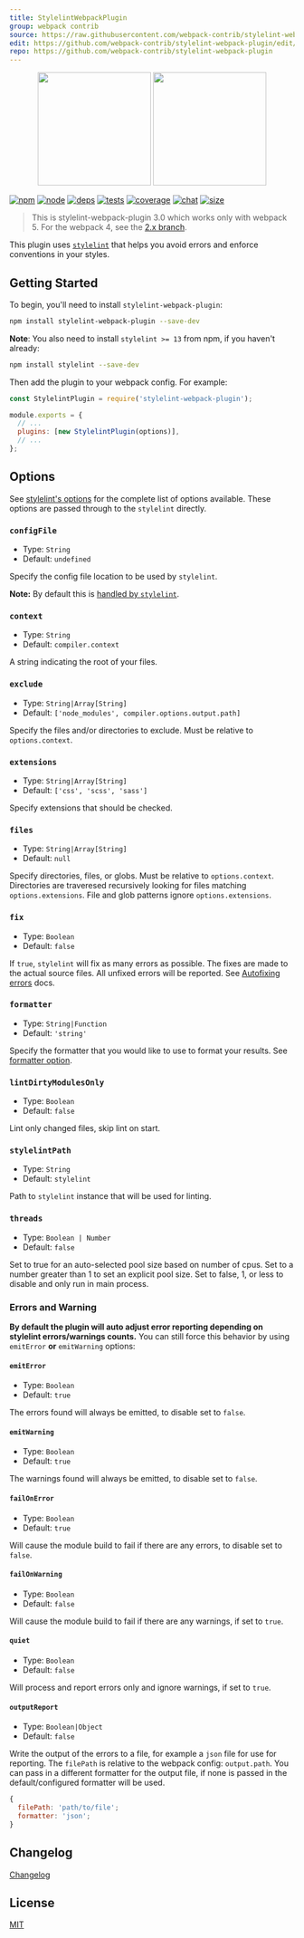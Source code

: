 ```yaml
---
title: StylelintWebpackPlugin
group: webpack contrib
source: https://raw.githubusercontent.com/webpack-contrib/stylelint-webpack-plugin/master/README.md
edit: https://github.com/webpack-contrib/stylelint-webpack-plugin/edit/master/README.md
repo: https://github.com/webpack-contrib/stylelint-webpack-plugin
---
```

<div align="center">
  <a href="https://github.com/stylelint/stylelint"><img width="200" height="200" src="https://cdn.worldvectorlogo.com/logos/stylelint.svg"/></a>
  <a href="https://github.com/webpack/webpack"><img width="200" height="200" src="https://webpack.js.org/assets/icon-square-big.svg"/></a>
</div>

[![npm][npm]][npm-url]
[![node][node]][node-url]
[![deps][deps]][deps-url]
[![tests][tests]][tests-url]
[![coverage][cover]][cover-url]
[![chat][chat]][chat-url]
[![size][size]][size-url]



> This is stylelint-webpack-plugin 3.0 which works only with webpack 5. For the webpack 4, see the [2.x branch](https://github.com/webpack-contrib/stylelint-webpack-plugin/tree/2.x).

This plugin uses [`stylelint`](https://stylelint.io/) that helps you avoid errors and enforce conventions in your styles.

## Getting Started

To begin, you'll need to install `stylelint-webpack-plugin`:

```bash
npm install stylelint-webpack-plugin --save-dev
```

**Note**: You also need to install `stylelint >= 13` from npm, if you haven't already:

```bash
npm install stylelint --save-dev
```

Then add the plugin to your webpack config. For example:

```js
const StylelintPlugin = require('stylelint-webpack-plugin');

module.exports = {
  // ...
  plugins: [new StylelintPlugin(options)],
  // ...
};
```

## Options

See [stylelint's options](http://stylelint.io/user-guide/node-api/#options) for the complete list of options available. These options are passed through to the `stylelint` directly.

### `configFile`

- Type: `String`
- Default: `undefined`

Specify the config file location to be used by `stylelint`.

**Note:** By default this is [handled by `stylelint`](http://stylelint.io/user-guide/configuration/).

### `context`

- Type: `String`
- Default: `compiler.context`

A string indicating the root of your files.

### `exclude`

- Type: `String|Array[String]`
- Default: `['node_modules', compiler.options.output.path]`

Specify the files and/or directories to exclude. Must be relative to `options.context`.

### `extensions`

- Type: `String|Array[String]`
- Default: `['css', 'scss', 'sass']`

Specify extensions that should be checked.

### `files`

- Type: `String|Array[String]`
- Default: `null`

Specify directories, files, or globs. Must be relative to `options.context`. Directories are traveresed recursively looking for files matching `options.extensions`. File and glob patterns ignore `options.extensions`.

### `fix`

- Type: `Boolean`
- Default: `false`

If `true`, `stylelint` will fix as many errors as possible. The fixes are made to the actual source files. All unfixed errors will be reported. See [Autofixing errors](https://stylelint.io/user-guide/cli#autofixing-errors) docs.

### `formatter`

- Type: `String|Function`
- Default: `'string'`

Specify the formatter that you would like to use to format your results. See [formatter option](https://stylelint.io/user-guide/node-api#formatter).

### `lintDirtyModulesOnly`

- Type: `Boolean`
- Default: `false`

Lint only changed files, skip lint on start.

### `stylelintPath`

- Type: `String`
- Default: `stylelint`

Path to `stylelint` instance that will be used for linting.

### `threads`

- Type: `Boolean | Number`
- Default: `false`

Set to true for an auto-selected pool size based on number of cpus. Set to a number greater than 1 to set an explicit pool size. Set to false, 1, or less to disable and only run in main process.

### Errors and Warning

**By default the plugin will auto adjust error reporting depending on stylelint errors/warnings counts.**
You can still force this behavior by using `emitError` **or** `emitWarning` options:

#### `emitError`

- Type: `Boolean`
- Default: `true`

The errors found will always be emitted, to disable set to `false`.

#### `emitWarning`

- Type: `Boolean`
- Default: `true`

The warnings found will always be emitted, to disable set to `false`.

#### `failOnError`

- Type: `Boolean`
- Default: `true`

Will cause the module build to fail if there are any errors, to disable set to `false`.

#### `failOnWarning`

- Type: `Boolean`
- Default: `false`

Will cause the module build to fail if there are any warnings, if set to `true`.

#### `quiet`

- Type: `Boolean`
- Default: `false`

Will process and report errors only and ignore warnings, if set to `true`.

#### `outputReport`

- Type: `Boolean|Object`
- Default: `false`

Write the output of the errors to a file, for example a `json` file for use for reporting.
The `filePath` is relative to the webpack config: `output.path`.
You can pass in a different formatter for the output file, if none is passed in the default/configured formatter will be used.

```js
{
  filePath: 'path/to/file';
  formatter: 'json';
}
```

## Changelog

[Changelog](https://github.com/webpack-contrib/stylelint-webpack-plugin/blob/master/CHANGELOG.md)

## License

[MIT](https://github.com/webpack-contrib/stylelint-webpack-plugin/blob/master/LICENSE)

[npm]: https://img.shields.io/npm/v/stylelint-webpack-plugin.svg
[npm-url]: https://npmjs.com/package/stylelint-webpack-plugin
[node]: https://img.shields.io/node/v/stylelint-webpack-plugin.svg
[node-url]: https://nodejs.org
[deps]: https://david-dm.org/webpack-contrib/stylelint-webpack-plugin.svg
[deps-url]: https://david-dm.org/webpack-contrib/stylelint-webpack-plugin
[tests]: https://github.com/webpack-contrib/stylelint-webpack-plugin/workflows/stylelint-webpack-plugin/badge.svg
[tests-url]: https://github.com/webpack-contrib/stylelint-webpack-plugin/actions
[cover]: https://codecov.io/gh/webpack-contrib/stylelint-webpack-plugin/branch/master/graph/badge.svg
[cover-url]: https://codecov.io/gh/webpack-contrib/stylelint-webpack-plugin
[chat]: https://badges.gitter.im/webpack/webpack.svg
[chat-url]: https://gitter.im/webpack/webpack
[size]: https://packagephobia.now.sh/badge?p=stylelint-webpack-plugin
[size-url]: https://packagephobia.now.sh/result?p=stylelint-webpack-plugin
